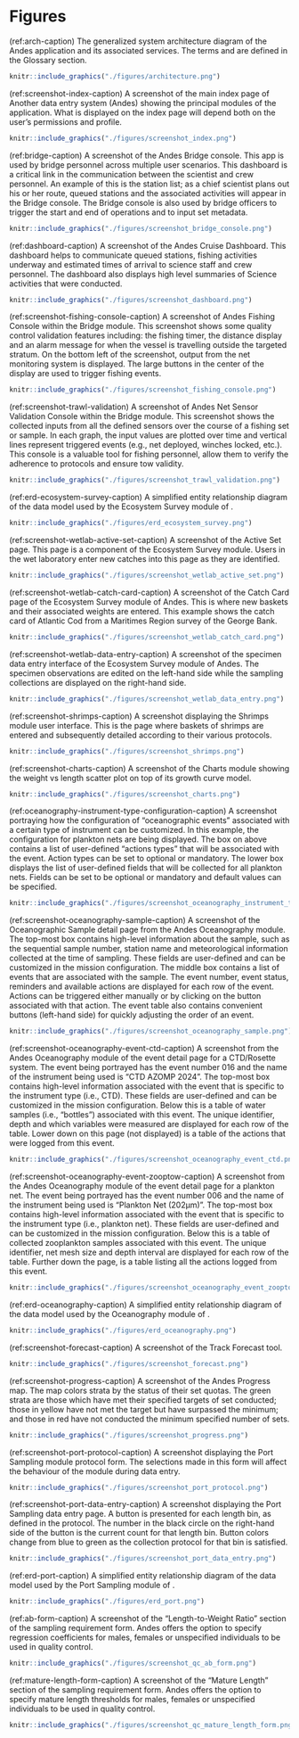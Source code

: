# Figures

(ref:arch-caption) The generalized system architecture diagram of the Andes application and its associated services. The terms \gls{udp} and \gls{cups} are defined in the Glossary section.
```r
knitr::include_graphics("./figures/architecture.png")
```
\clearpage

(ref:screenshot-index-caption) A screenshot of the main index page of Another data entry system (Andes) showing the principal modules of the application. What is displayed on the index page will depend both on the user's permissions and profile.
```r
knitr::include_graphics("./figures/screenshot_index.png")
```
\clearpage

(ref:bridge-caption) A screenshot of the Andes Bridge console. This app is used by bridge personnel across multiple user scenarios. This dashboard is a critical link in the communication between the scientist and crew personnel. An example of this is the station list; as a chief scientist plans out his or her route, queued stations and the associated activities will appear in the Bridge console. The Bridge console is also used by bridge officers to trigger the start and end of operations and to input set metadata.

```r
knitr::include_graphics("./figures/screenshot_bridge_console.png")
```
\clearpage

(ref:dashboard-caption) A screenshot of the Andes Cruise Dashboard. This dashboard helps to communicate queued stations, fishing activities underway and estimated times of arrival to science staff and crew personnel. The dashboard also displays high level summaries of Science activities that were conducted.
```r
knitr::include_graphics("./figures/screenshot_dashboard.png")
```
\clearpage

(ref:screenshot-fishing-console-caption) A screenshot of Andes Fishing Console within the Bridge module. This screenshot shows some quality control validation features including: the fishing timer, the distance display and an alarm message for when the vessel is travelling outside the targeted stratum. On the bottom left of the screenshot, output from the net monitoring system is displayed. The large buttons in the center of the display are used to trigger fishing events.
```r
knitr::include_graphics("./figures/screenshot_fishing_console.png")
```
\clearpage

(ref:screenshot-trawl-validation) A screenshot of Andes Net Sensor Validation Console within the Bridge module. This screenshot shows the collected inputs from all the defined sensors over the course of a fishing set or sample. In each graph, the input values are plotted over time and vertical lines represent triggered events (e.g., net deployed, winches locked, etc.). This console is a valuable tool for fishing personnel, allow them to verify the adherence to protocols and ensure tow validity.
```r
knitr::include_graphics("./figures/screenshot_trawl_validation.png")
```
\clearpage

(ref:erd-ecosystem-survey-caption) A simplified entity relationship diagram of the data model used by the Ecosystem Survey module of \gls{andes}.
```r
knitr::include_graphics("./figures/erd_ecosystem_survey.png")
```
\clearpage

(ref:screenshot-wetlab-active-set-caption) A screenshot of the Active Set page. This page is a component of the Ecosystem Survey module. Users in the wet laboratory enter new catches into this page as they are identified.
```r
knitr::include_graphics("./figures/screenshot_wetlab_active_set.png")
```
\clearpage

(ref:screenshot-wetlab-catch-card-caption) A screenshot of the Catch Card page of the Ecosystem Survey module of Andes. This is where new baskets and their associated weights are entered. This example shows the catch card of Atlantic Cod from a Maritimes Region survey of the George Bank.
```r
knitr::include_graphics("./figures/screenshot_wetlab_catch_card.png")
```
\clearpage

(ref:screenshot-wetlab-data-entry-caption) A screenshot of the specimen data entry interface of the Ecosystem Survey module of Andes. The specimen observations are edited on the left-hand side while the sampling collections are displayed on the right-hand side.
```r
knitr::include_graphics("./figures/screenshot_wetlab_data_entry.png")
```
\clearpage

(ref:screenshot-shrimps-caption) A screenshot displaying the Shrimps module user interface. This is the page where baskets of shrimps are entered and subsequently detailed according to their various protocols.
```r
knitr::include_graphics("./figures/screenshot_shrimps.png")
```
\clearpage


(ref:screenshot-charts-caption) A screenshot of the Charts module showing the weight vs length scatter plot on top of its growth curve model.
```r
knitr::include_graphics("./figures/screenshot_charts.png")
```
\clearpage


(ref:oceanography-instrument-type-configuration-caption) A screenshot portraying how the configuration of "oceanographic events" associated with a certain type of instrument can be customized. In this example, the configuration for plankton nets are being displayed. The box on above contains a list of user-defined "actions types" that will be associated with the event. Action types can be set to optional or mandatory. The lower box displays the list of user-defined fields that will be collected for all plankton nets. Fields can be set to be optional or mandatory and default values can be specified.
```r
knitr::include_graphics("./figures/screenshot_oceanography_instrument_type_config.png")
```
\clearpage




(ref:screenshot-oceanography-sample-caption) A screenshot of the Oceanographic Sample detail page from the Andes Oceanography module. The top-most box contains high-level information about the sample, such as the sequential sample number, station name and meteorological information collected at the time of sampling. These fields are user-defined and can be customized in the mission configuration. The middle box contains a list of events that are associated with the sample. The event number, event status, reminders and available actions are displayed for each row of the event. Actions can be triggered either manually or by clicking on the button associated with that action. The event table also contains convenient buttons (left-hand side) for quickly adjusting the order of an event.
```r
knitr::include_graphics("./figures/screenshot_oceanography_sample.png")
```
\clearpage

(ref:screenshot-oceanography-event-ctd-caption) A screenshot from the Andes Oceanography module of the event detail page for a CTD/Rosette system. The event being portrayed has the event number 016 and the name of the instrument being used is "CTD AZOMP 2024". The top-most box contains high-level information associated with the event that is specific to the instrument type (i.e., CTD). These fields are user-defined and can be customized in the mission configuration. Below this is a table of water samples (i.e., "bottles") associated with this event. The unique identifier, depth and which variables were measured are displayed for each row of the table. Lower down on this page (not displayed) is a table of the actions that were logged from this event.
```r
knitr::include_graphics("./figures/screenshot_oceanography_event_ctd.png")
```
\clearpage

(ref:screenshot-oceanography-event-zooptow-caption) A screenshot from the Andes Oceanography module of the event detail page for a plankton net. The event being portrayed has the event number 006 and the name of the instrument being used is "Plankton Net (202µm)". The top-most box contains high-level information associated with the event that is specific to the instrument type (i.e., plankton net). These fields are user-defined and can be customized in the mission configuration. Below this is a table of collected zooplankton samples associated with this event. The unique identifier, net mesh size and depth interval are displayed for each row of the table. Further down the page, is a table listing all the actions logged from this event.
```r
knitr::include_graphics("./figures/screenshot_oceanography_event_zooptow.png")
```
\clearpage

(ref:erd-oceanography-caption) A simplified entity relationship diagram of the data model used by the Oceanography module of \gls{andes}.
```r
knitr::include_graphics("./figures/erd_oceanography.png")
```
\clearpage

(ref:screenshot-forecast-caption) A screenshot of the Track Forecast tool.
```r
knitr::include_graphics("./figures/screenshot_forecast.png")
```
\clearpage

(ref:screenshot-progress-caption) A screenshot of the Andes Progress map. The map colors strata by the status of their set quotas. The green strata are those which have met their specified targets of set conducted; those in yellow have not met the target but have surpassed the minimum; and those in red have not conducted the minimum specified number of sets.
```r
knitr::include_graphics("./figures/screenshot_progress.png")
```
\clearpage

(ref:screenshot-port-protocol-caption) A screenshot displaying the Port Sampling module protocol form. The selections made in this form will affect the behaviour of the module during data entry.
```r
knitr::include_graphics("./figures/screenshot_port_protocol.png")
```
\clearpage

(ref:screenshot-port-data-entry-caption) A screenshot displaying the Port Sampling data entry page. A button is presented for each length bin, as defined in the protocol. The number in the black circle on the right-hand side of the button is the current count for that length bin. Button colors change from blue to green as the collection protocol for that bin is satisfied.
```r
knitr::include_graphics("./figures/screenshot_port_data_entry.png")
```
\clearpage

(ref:erd-port-caption) A simplified entity relationship diagram of the data model used by the Port Sampling module of \gls{andes}.
```r
knitr::include_graphics("./figures/erd_port.png")
```
\clearpage

(ref:ab-form-caption) A screenshot of the "Length-to-Weight Ratio" section of the sampling requirement form. Andes offers the option to specify regression coefficients for males, females or unspecified individuals to be used in quality control.
```r
knitr::include_graphics("./figures/screenshot_qc_ab_form.png")
```
\clearpage

(ref:mature-length-form-caption) A screenshot of the "Mature Length" section of the sampling requirement form. Andes offers the option to specify mature length thresholds for males, females or unspecified individuals to be used in quality control.
```r
knitr::include_graphics("./figures/screenshot_qc_mature_length_form.png")
```
\clearpage


